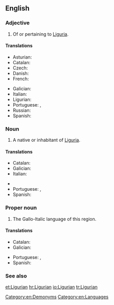 ==English==
{{wikipedia}}

===Adjective===
{{en-adj}}

# Of or pertaining to [[Liguria]].

====Translations====
{{trans-top|Of or pertaining to Liguria}}
* Asturian: {{t|ast|ligur}}
* Catalan: {{t|ca|lígur}}
* Czech: {{t-|cs|ligurský}}
* Danish: {{t-|da|ligurisk}}
* French: {{t+|fr|ligurien}}
{{trans-mid}}
* Galician: {{t|gl|lígur}}
* Italian: {{t+|it|ligure}}
* Ligurian: {{tø|lij|lìgure}}
* Portuguese: {{t|pt|lígure}}, {{t|pt|ligúrio}}
* Russian: {{t-|ru|лигурский|sc=Cyrl}}
* Spanish: {{t|es|ligur}}
{{trans-bottom}}

===Noun===
{{en-noun}}

# A native or inhabitant of [[Liguria]].

====Translations====
{{trans-top|native or inhabitant}}
* Catalan: {{t|ca|lígur|m|f}}
* Galician: {{t|gl|lígur|m|f}}
* Italian: {{t+|it|ligure|m|f}}
{{trans-mid}}
* {{trreq|Ligurian}}
* Portuguese: {{t|pt|lígure|m|f}}, {{t|pt|ligúrio|m}}
* Spanish: {{t|es|ligur|m|f}}
{{trans-bottom}}

===Proper noun===
{{en-proper noun}}

# The Gallo-Italic language of this region.

====Translations====
{{trans-top|language}}
* Catalan: {{t|ca|lígur|m}}
* Galician: {{t|gl|lígur|m}}
{{trans-mid}}
* Portuguese: {{t|pt|lígure|m}}, {{t|pt|ligúrio|m}}
* Spanish: {{t|es|ligur}}
{{trans-bottom}}

===See also===
{{langcat}}

[[Category:en:Demonyms]]
[[Category:en:Languages]]

[[et:Ligurian]]
[[hr:Ligurian]]
[[io:Ligurian]]
[[tr:Ligurian]]